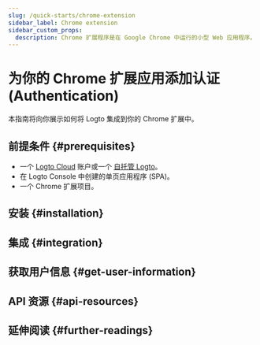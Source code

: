 ```yaml
---
slug: /quick-starts/chrome-extension
sidebar_label: Chrome extension
sidebar_custom_props:
  description: Chrome 扩展程序是在 Google Chrome 中运行的小型 Web 应用程序。
---
```




# 为你的 Chrome 扩展应用添加认证 (Authentication)

本指南将向你展示如何将 Logto 集成到你的 Chrome 扩展中。

<GuideTip />

## 前提条件 \{#prerequisites}

- 一个 [Logto Cloud](https://cloud.logto.io) 账户或一个 [自托管 Logto](/introduction/set-up-logto-oss)。
- 在 Logto Console 中创建的单页应用程序 (SPA)。
- 一个 Chrome 扩展项目。

## 安装 \{#installation}

<Installation />

## 集成 \{#integration}

<Integration />

## 获取用户信息 \{#get-user-information}

<GetUserInformation package="@logto/chrome-extension" />

## API 资源 \{#api-resources}

<ApiResources package="@logto/chrome-extension" />

## 延伸阅读 \{#further-readings}

<FurtherReadings />
